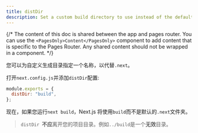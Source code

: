 ```yaml
---
title: distDir
description: Set a custom build directory to use instead of the default .next directory.
---
```


{/* The content of this doc is shared between the app and pages router. You can use the `<PagesOnly>Content</PagesOnly>` component to add content that is specific to the Pages Router. Any shared content should not be wrapped in a component. */}

您可以为自定义生成目录指定一个名称，以代替`.next`。

打开`next.config.js`并添加`distDir`配置:

```js filename="next.config.js"
module.exports = {
  distDir: "build",
};
```

现在，如果您运行`next build`，Next.js 将使用`build`而不是默认的`.next`文件夹。

> `distDir `**不应**离开您的项目目录。例如`../build`是一个**无效**目录。
